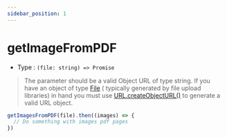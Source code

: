 ```yaml
---
sidebar_position: 1
---
```


# getImageFromPDF

- Type : `(file: string) => Promise`

> The parameter should be a valid Object URL of type string. If you have an object of type [File](https://developer.mozilla.org/fr/docs/Web/API/File) ( typically generated by file upload libraries) in hand you must use [URL.createObjectURL()](https://developer.mozilla.org/fr/docs/Web/API/URL/createObjectURL) to generate a valid URL object.

```javascript
getImagesFromPDF(file).then((images) => {
  // Do something with images pdf pages
})
```
